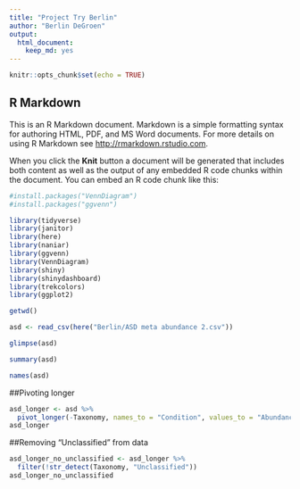 ```yaml
---
title: "Project Try Berlin"
author: "Berlin DeGroen"
output: 
  html_document: 
    keep_md: yes
---
```


```r
knitr::opts_chunk$set(echo = TRUE)
```

## R Markdown

This is an R Markdown document. Markdown is a simple formatting syntax for authoring HTML, PDF, and MS Word documents. For more details on using R Markdown see <http://rmarkdown.rstudio.com>.

When you click the **Knit** button a document will be generated that includes both content as well as the output of any embedded R code chunks within the document. You can embed an R code chunk like this:

```r
#install.packages("VennDiagram")
#install.packages("ggvenn")
```


```r
library(tidyverse)
library(janitor)
library(here)
library(naniar)
library(ggvenn)
library(VennDiagram)
library(shiny)
library(shinydashboard)
library(trekcolors)
library(ggplot2)
``` 

```r
getwd()
```


```r
asd <- read_csv(here("Berlin/ASD meta abundance 2.csv"))
```

```r
glimpse(asd)
```
```r
summary(asd)
```


```r
names(asd)
```
##Pivoting longer
```r
asd_longer <- asd %>% 
  pivot_longer(-Taxonomy, names_to = "Condition", values_to = "Abundance")
asd_longer
```
##Removing "Unclassified" from data
```r
asd_longer_no_unclassified <- asd_longer %>% 
  filter(!str_detect(Taxonomy, "Unclassified"))
asd_longer_no_unclassified
```

```r

```

